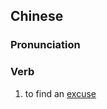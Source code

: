 {{also|借故}}
==Chinese==
{{zh-forms|s=借故|t2=借故}}

===Pronunciation===
{{zh-pron
|m=jiègù
|c=ze6 gu3,ze3 gu3
|mn=chià-kò͘/chioh-kò͘
|cat=v
}}

===Verb===
{{zh-verb}}

# to find an [[excuse]]
#: {{zh-x|她 '''藉[借]故''' 支走 了 他。|She '''found an excuse''' to send him away.}}